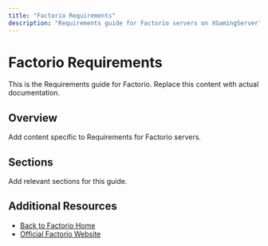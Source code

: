 ```yaml
---
title: "Factorio Requirements"
description: "Requirements guide for Factorio servers on XGamingServer"
---
```


# Factorio Requirements

This is the Requirements guide for Factorio. Replace this content with actual documentation.

## Overview

Add content specific to Requirements for Factorio servers.

## Sections

Add relevant sections for this guide.

## Additional Resources

- [Back to Factorio Home](./index)
- [Official Factorio Website](https://example.com)
